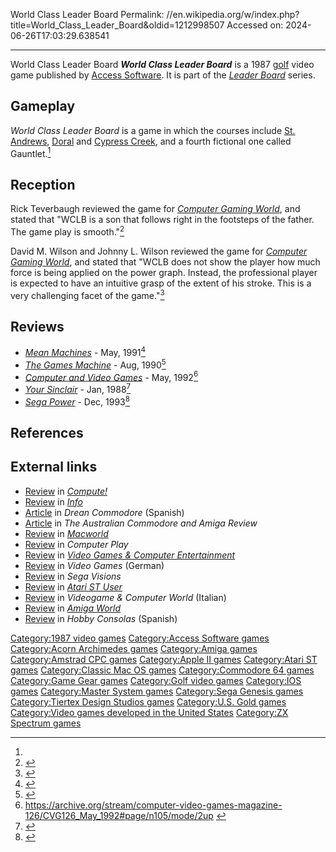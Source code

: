 World Class Leader Board
Permalink: //en.wikipedia.org/w/index.php?title=World_Class_Leader_Board&oldid=1212998507
Accessed on: 2024-06-26T17:03:29.638541



------
World Class Leader Board
{{Short description|1987 video game}}
{{Infobox video game
| collapsible = 
| state = 
| italic title = 
| title = World Class Leader Board
| image = World Class Leader Board cover.jpg
| alt = 
| caption = 
| developer = [[Access Software]]
| publisher = [[Access Software]]
| series = ''[[Leader Board]]''
| engine = 
| platforms = [[Acorn Archimedes]], [[Amiga]], [[Amstrad CPC]], [[Apple II]], [[Atari ST]], [[Commodore 64]], [[Macintosh]], [[Master System]], [[Sega Game Gear]], [[Sega Genesis]], [[ZX Spectrum]]
| released = 1987
| genre = [[Sports video game]], [[Simulation video game]]
| modes = 
}}'''''World Class Leader Board''''' is a 1987 [[golf]] video game published by [[Access Software]]. It is part of the ''[[Leader Board]]'' series.

==Gameplay==
''World Class Leader Board'' is a game in which the courses include [[St Andrews Links|St. Andrews]], [[Trump National Doral Miami|Doral]] and [[Champions Golf Club|Cypress Creek]], and a fourth fictional one called Gauntlet.<ref name="CGW38"/>

==Reception==
Rick Teverbaugh reviewed the game for ''[[Computer Gaming World]]'', and stated that "WCLB is a son that follows right in the footsteps of the father. The game play is smooth."<ref name="CGW38">{{cite magazine |last=Teverbaugh |first=Rick |title=Sports Scoreboard |magazine=Computer Gaming World |date=June–July 1987 |volume=1 |issue=38 |pages=40}}</ref>

David M. Wilson and Johnny L. Wilson reviewed the game for ''[[Computer Gaming World]]'', and stated that "WCLB does not show the player how much force is being applied on the power graph. Instead, the professional player is expected to have an intuitive grasp of the extent of his stroke. This is a very challenging facet of the game."<ref name="CGW46">{{cite magazine |last1=Wilson |first1=David M. |last2=Wilson |first2=Johnny L. |title=The Boys of Spring: A Computer Sports Survey |magazine=Computer Gaming World |date=April 1988 |volume=1 |issue=46 |pages=12}}</ref>

==Reviews==
*''[[Mean Machines]]'' - May, 1991<ref>{{cite web | url=http://www.meanmachinesmag.co.uk/review/133/world-class-leaderboard.php | title=Time Extension | date=22 June 2023 }}</ref>
*''[[The Games Machine]]'' - Aug, 1990<ref>{{cite web | url=https://archive.org/details/the-games-machine-33/page/n71/mode/2up | title=The Games Machine Issue 33 }}</ref>
*''[[Computer and Video Games]]'' - May, 1992<ref>https://archive.org/stream/computer-video-games-magazine-126/CVG126_May_1992#page/n105/mode/2up {{dead link|date=April 2023|fix-attempted=yes}}</ref>
*''[[Your Sinclair]]'' - Jan, 1988<ref>{{Cite web |url=https://ysrnry.co.uk/articles/worldclassleaderboard.htm |title=World Class Leaderboard  |access-date=2023-03-16 |archive-date=2016-04-14 |archive-url=https://web.archive.org/web/20160414011030/http://ysrnry.co.uk/articles/worldclassleaderboard.htm |url-status=dead }}</ref>
*''[[Sega Power]]'' - Dec, 1993<ref>{{cite web|url=https://retrocdn.net/images/1/14/SegaPower_UK_34.pdf#page=71|title=The Hard Line|access-date=2023-09-24}}</ref>

==References==
{{Reflist}}

==External links==
*[https://archive.org/details/1987-10-compute-magazine/page/n29/mode/2up Review] in ''[[Compute!]]''
*[https://archive.org/details/info-magazine-24/page/n59/mode/2up Review] in ''[[.info (magazine)|Info]]''
*[https://archive.org/details/DreanCommodore24/page/n5/mode/2up Article] in ''Drean Commodore'' (Spanish)
*[https://archive.org/details/Australian_Commodore_and_Amiga_Review_The_Volume_5_Issue_12_1988-12_Saturday_Magazine_AU/page/n15/mode/2up Article] in ''The Australian Commodore and Amiga Review''
*[https://archive.org/details/MacWorld_8906_June_1989/page/n173/mode/2up Review] in ''[[Macworld]]''
*[https://archive.org/details/Computer_Play_1988-10_Computer_Play_Magazine_US/page/n27/mode/2up Review] in ''Computer Play''
*[https://archive.org/details/vgce_unedited/page/n89/mode/2up Review] in ''[[Video Games & Computer Entertainment]]''
*[https://archive.org/details/Video_Games_1991-02_Markt_Technik_DE/page/n77/mode/2up Review] in ''Video Games'' (German)
*[https://archive.org/details/Sega_Visions_Volume_01_Issue_06_1991-08_Sega_US/page/n35/mode/2up Review] in ''Sega Visions''
*[https://archive.org/details/Atari_ST_User_Issue_104_1994-09_Europress_GB/page/n63/mode/2up Review] in ''[[Atari ST User]]''
*[https://archive.org/details/VCW-1988-02/page/n27/mode/2up Review] in ''Videogame & Computer World'' (Italian)
*[https://archive.org/details/amiga-world-1989-04/page/n47/mode/2up Review] in ''[[Amiga World]]''
*[https://archive.org/details/HobbyConsolas009/page/n61/mode/2up Review] in ''Hobby Consolas'' (Spanish)

{{Access Software}}
{{Authority control}}

[[Category:1987 video games]]
[[Category:Access Software games]]
[[Category:Acorn Archimedes games]]
[[Category:Amiga games]]
[[Category:Amstrad CPC games]]
[[Category:Apple II games]]
[[Category:Atari ST games]]
[[Category:Classic Mac OS games]]
[[Category:Commodore 64 games]]
[[Category:Game Gear games]]
[[Category:Golf video games]]
[[Category:IOS games]]
[[Category:Master System games]]
[[Category:Sega Genesis games]]
[[Category:Tiertex Design Studios games]]
[[Category:U.S. Gold games]]
[[Category:Video games developed in the United States]]
[[Category:ZX Spectrum games]]